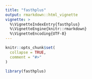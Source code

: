 ```yaml
---
title: "fasthplus"
output: rmarkdown::html_vignette
vignette: >
  %\VignetteIndexEntry{fasthplus}
  %\VignetteEngine{knitr::rmarkdown}
  %\VignetteEncoding{UTF-8}
---
```


```r
knitr::opts_chunk$set(
  collapse = TRUE,
  comment = "#>"
)
```

```r
library(fasthplus)
```
